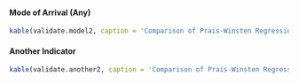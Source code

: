 #### Mode of Arrival (Any)

```r
kable(validate.model2, caption = 'Comparison of Prais-Winsten Regression models from R and Stata.')
```


#### Another Indicator

```r
kable(validate.another2, caption = 'Comparison of Prais-Winsten Regression models from R and Stata.')
```
